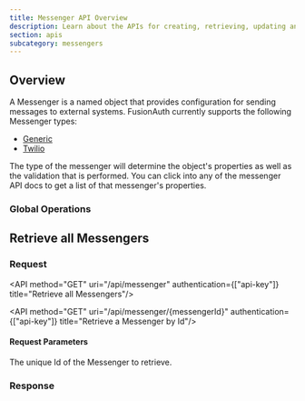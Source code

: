 ```yaml
---
title: Messenger API Overview
description: Learn about the APIs for creating, retrieving, updating and deleting messengers.
section: apis
subcategory: messengers
---
```


## Overview

A Messenger is a named object that provides configuration for sending messages to external systems.  FusionAuth currently supports the following Messenger types:

* [Generic](/docs/apis/messengers/generic)
* [Twilio](/docs/apis/messengers/twilio)

The type of the messenger will determine the object's properties as well as the validation that is performed. You can click into any of the messenger API docs to get a list of that messenger's properties.

### Global Operations

## Retrieve all Messengers

### Request

<API method="GET" uri="/api/messenger" authentication={["api-key"]} title="Retrieve all Messengers"/>

<API method="GET" uri="/api/messenger/{messengerId}" authentication={["api-key"]} title="Retrieve a Messenger by Id"/>

#### Request Parameters

<APIBlock>
  <APIField name="messengerId" type="UUID" required>
    The unique Id of the Messenger to retrieve.
  </APIField>
</APIBlock>

### Response

<StandardGetResponseCodes never_missing never_search_error />

<MultipleResponseBody />

